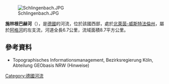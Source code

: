 {{Onesource|time=2020-08-13T04:46:48+00:00}}
{{Coord|50.9598833|N|7.3241827|E|display=title}}
[[Image:Schlingenbach.JPG|right]]

'''施林根巴赫河'''（{{lang-de|Schlingenbach}}），是[[德國|德國]]的河流，位於該國西部，處於[[北萊茵-威斯特法倫州|北萊茵-威斯特法倫州]]，屬於[[阿格河|阿格河]]的左支流，河道全長6.7公里，流域面積8.7平方公里。

==參考資料==
* Topographisches Informationsmanagement, Bezirksregierung Köln, Abteilung GEObasis NRW (Hinweise)

{{Germany-geo-stub}}
[[Category:德國河流|Category:德國河流]]